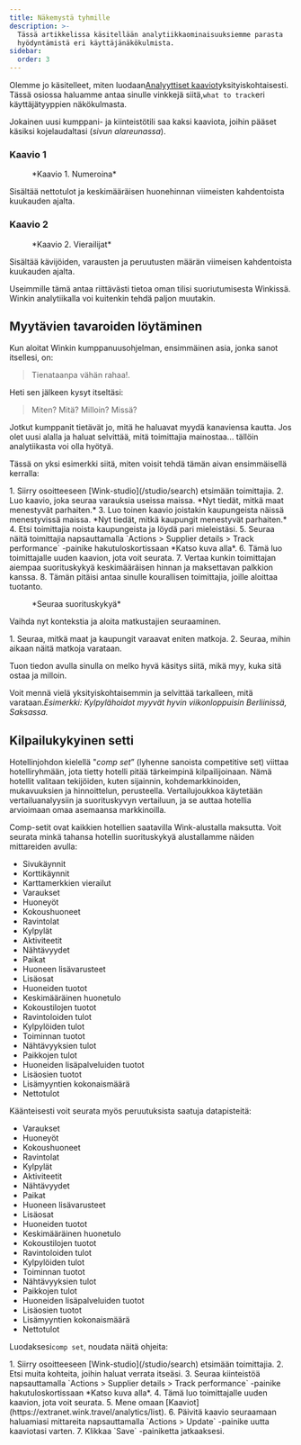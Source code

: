 ```yaml
---
title: Näkemystä tyhmille
description: >-
  Tässä artikkelissa käsitellään analytiikkaominaisuuksiemme parasta
  hyödyntämistä eri käyttäjänäkökulmista.
sidebar:
  order: 3
---
```


Olemme jo käsitelleet, miten luodaan[Analyyttiset kaaviot](/user/analytics/)yksityiskohtaisesti. Tässä osiossa haluamme antaa sinulle vinkkejä siitä,`what to track`eri käyttäjätyyppien näkökulmasta.

Jokainen uusi kumppani- ja kiinteistötili saa kaksi kaaviota, joihin pääset käsiksi kojelaudaltasi (*sivun alareunassa*).

### Kaavio 1

<figure>
  <CloudinaryImage width="700" height="222" resize="scale" quality="best" alt="Numeroiden mukaan" src="academy/by-the-numbers" errorImage="noimage_opaque_nyrtl0.png" />

  <figcaption>*Kaavio 1. Numeroina*</figcaption>
</figure>


Sisältää nettotulot ja keskimääräisen huonehinnan viimeisten kahdentoista kuukauden ajalta.

### Kaavio 2

<figure>
  <CloudinaryImage width="700" height="222" resize="scale" quality="best" alt="Vierailijat" src="academy/visitors" errorImage="noimage_opaque_nyrtl0.png" />

  <figcaption>*Kaavio 2. Vierailijat*</figcaption>
</figure>


Sisältää kävijöiden, varausten ja peruutusten määrän viimeisen kahdentoista kuukauden ajalta.

Useimmille tämä antaa riittävästi tietoa oman tilisi suoriutumisesta Winkissä. Winkin analytiikalla voi kuitenkin tehdä paljon muutakin.

## Myytävien tavaroiden löytäminen

Kun aloitat Winkin kumppanuusohjelman, ensimmäinen asia, jonka sanot itsellesi, on:

> Tienataanpa vähän rahaa!.

Heti sen jälkeen kysyt itseltäsi:

> Miten? Mitä? Milloin? Missä?

Jotkut kumppanit tietävät jo, mitä he haluavat myydä kanaviensa kautta. Jos olet uusi alalla ja haluat selvittää, mitä toimittajia mainostaa... tällöin analytiikasta voi olla hyötyä.

Tässä on yksi esimerkki siitä, miten voisit tehdä tämän aivan ensimmäisellä kerralla:

<Steps>
  1. Siirry osoitteeseen [Wink-studio](/studio/search) etsimään toimittajia.
  2. Luo kaavio, joka seuraa varauksia useissa maissa. *Nyt tiedät, mitkä maat menestyvät parhaiten.*
  3. Luo toinen kaavio joistakin kaupungeista näissä menestyvissä maissa. *Nyt tiedät, mitkä kaupungit menestyvät parhaiten.*
  4. Etsi toimittajia noista kaupungeista ja löydä pari mieleistäsi.
  5. Seuraa näitä toimittajia napsauttamalla `Actions > Supplier details > Track performance` -painike hakutuloskortissaan *Katso kuva alla*.
  6. Tämä luo toimittajalle uuden kaavion, jota voit seurata.
  7. Vertaa kunkin toimittajan aiempaa suorituskykyä keskimääräisen hinnan ja maksettavan palkkion kanssa.
  8. Tämän pitäisi antaa sinulle kourallisen toimittajia, joille aloittaa tuotanto.
</Steps>


<figure>
  <CloudinaryImage width="350" height="190" resize="scale" quality="best" alt="Toimittajan tiedot" src="academy/supplier-details" errorImage="noimage_opaque_nyrtl0.png" />

  <figcaption>*Seuraa suorituskykyä*</figcaption>
</figure>


Vaihda nyt kontekstia ja aloita matkustajien seuraaminen.

<Steps>
  1. Seuraa, mitkä maat ja kaupungit varaavat eniten matkoja.
  2. Seuraa, mihin aikaan näitä matkoja varataan.
</Steps>


Tuon tiedon avulla sinulla on melko hyvä käsitys siitä, mikä myy, kuka sitä ostaa ja milloin.

Voit mennä vielä yksityiskohtaisemmin ja selvittää tarkalleen, mitä varataan.*Esimerkki: Kylpylähoidot myyvät hyvin viikonloppuisin Berliinissä, Saksassa.*

## Kilpailukykyinen setti

Hotellinjohdon kielellä "*comp set*” (lyhenne sanoista competitive set) viittaa hotelliryhmään, jota tietty hotelli pitää tärkeimpinä kilpailijoinaan.
Nämä hotellit valitaan tekijöiden, kuten sijainnin, kohdemarkkinoiden, mukavuuksien ja hinnoittelun, perusteella.
Vertailujoukkoa käytetään vertailuanalyysiin ja suorituskyvyn vertailuun, ja se auttaa hotellia arvioimaan omaa asemaansa markkinoilla.

Comp-setit ovat kaikkien hotellien saatavilla Wink-alustalla maksutta. Voit seurata minkä tahansa hotellin suorituskykyä alustallamme näiden mittareiden avulla:

* Sivukäynnit
* Korttikäynnit
* Karttamerkkien vierailut
* Varaukset
* Huoneyöt
* Kokoushuoneet
* Ravintolat
* Kylpylät
* Aktiviteetit
* Nähtävyydet
* Paikat
* Huoneen lisävarusteet
* Lisäosat
* Huoneiden tuotot
* Keskimääräinen huonetulo
* Kokoustilojen tuotot
* Ravintoloiden tulot
* Kylpylöiden tulot
* Toiminnan tuotot
* Nähtävyyksien tulot
* Paikkojen tulot
* Huoneiden lisäpalveluiden tuotot
* Lisäosien tuotot
* Lisämyyntien kokonaismäärä
* Nettotulot

Käänteisesti voit seurata myös peruutuksista saatuja datapisteitä:

* Varaukset
* Huoneyöt
* Kokoushuoneet
* Ravintolat
* Kylpylät
* Aktiviteetit
* Nähtävyydet
* Paikat
* Huoneen lisävarusteet
* Lisäosat
* Huoneiden tuotot
* Keskimääräinen huonetulo
* Kokoustilojen tuotot
* Ravintoloiden tulot
* Kylpylöiden tulot
* Toiminnan tuotot
* Nähtävyyksien tulot
* Paikkojen tulot
* Huoneiden lisäpalveluiden tuotot
* Lisäosien tuotot
* Lisämyyntien kokonaismäärä
* Nettotulot

Luodaksesi`comp set`, noudata näitä ohjeita:

<Steps>
  1. Siirry osoitteeseen [Wink-studio](/studio/search) etsimään toimittajia.
  2. Etsi muita kohteita, joihin haluat verrata itseäsi.
  3. Seuraa kiinteistöä napsauttamalla `Actions > Supplier details > Track performance` -painike hakutuloskortissaan *Katso kuva alla*.
  4. Tämä luo toimittajalle uuden kaavion, jota voit seurata.
  5. Mene omaan [Kaaviot](https://extranet.wink.travel/analytics/list).
  6. Päivitä kaavio seuraamaan haluamiasi mittareita napsauttamalla `Actions > Update` -painike uutta kaaviotasi varten.
  7. Klikkaa `Save` -painiketta jatkaaksesi.
</Steps>

